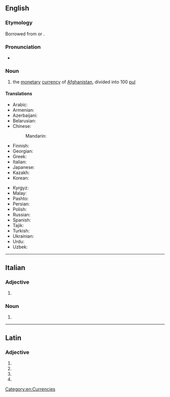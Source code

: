 {{also|Afghani}}
==English==

===Etymology===
Borrowed from {{bor|en|ps|افغانۍ|tr=afǧanᶕy}} or {{bor|en|fa|افغانی|tr=afğâni}}.

===Pronunciation===
* {{IPA|en|/æfˈɡɑːni/}}

===Noun===
{{wikipedia|Afghan afghani}}
{{en-noun}}

# the [[monetary]] [[currency]] of [[Afghanistan]], divided into 100 [[pul]]

====Translations====
{{trans-top|national currency of Afghanistan}}
* Arabic: {{t|ar|أَفْغَانِيّ|m}}
* Armenian: {{t|hy|աֆղանի}}
* Azerbaijani: {{t|az|əfqani}}
* Belarusian: {{t|be|афга́ні|m}}
* Chinese:
*: Mandarin: {{t+|cmn|阿富汗尼|tr=āfùhànní}}
* Finnish: {{t+|fi|afgaani}}
* Georgian: {{t|ka|ავღანი}}
* Greek: {{t|el|αφγάνι}}
* Italian: {{t+|it|afghani|m}}
* Japanese: {{t|ja|アフガニ|tr=afugani}}
* Kazakh: {{t|kk|ауғани}}
* Korean: {{t|ko|아프가니}}
{{trans-mid}}
* Kyrgyz: {{t|ky|афгани}}
* Malay: {{t|ms|afghani}}
* Pashto: {{t+|ps|افغانۍ|f|tr=afǧanᶕy}}
* Persian: {{t+|fa|افغانی|tr=afğâni}}
* Polish: {{t+|pl|afgani|m|n}}
* Russian: {{t+|ru|афга́ни|m}}
* Spanish: {{t+|es|afgani|m}}
* Tajik: {{t|tg|афғонӣ}}
* Turkish: {{t|tr|afgani}}
* Ukrainian: {{t|uk|афга́ні|m}}
* Urdu: {{t|ur|افغانی|tr=afġānī}}
* Uzbek: {{t|uz|afgʻoni}}
{{trans-bottom}}

[[Category:en:Currencies]]

----

==Italian==

===Adjective===
{{head|it|adjective form|g=m-p}}

# {{adj form of|it|afghano||m|p}}

===Noun===
{{head|it|noun form|g=m-p}}

# {{plural of|it|afghano}}

----

==Latin==

===Adjective===
{{la-adj-form|afghanī}}

# {{inflection of|la|afghanus||nom|m|p}}
# {{inflection of|la|afghanus||gen|m|s}}
# {{inflection of|la|afghanus||gen|n|s}}
# {{inflection of|la|afghanus||voc|m|p}}